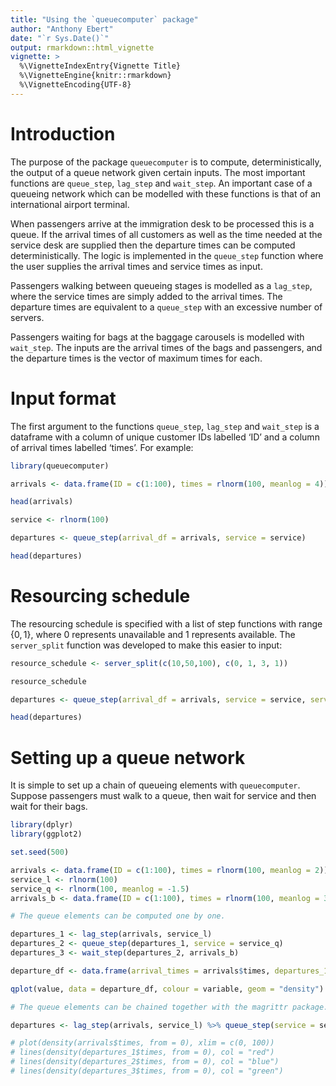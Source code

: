 ```yaml
---
title: "Using the `queuecomputer` package"
author: "Anthony Ebert"
date: "`r Sys.Date()`"
output: rmarkdown::html_vignette
vignette: >
  %\VignetteIndexEntry{Vignette Title}
  %\VignetteEngine{knitr::rmarkdown}
  %\VignetteEncoding{UTF-8}
---
```


# Introduction

The purpose of the package `queuecomputer` is to compute, deterministically, the output of a queue network given certain inputs. The most important functions are `queue_step`, `lag_step` and `wait_step`. An important case of a queueing network which can be modelled with these functions is that of an international airport terminal. 

When passengers arrive at the immigration desk to be processed this is a queue. If the arrival times of all customers as well as the time needed at the service desk are supplied then the departure times can be computed deterministically. The logic is implemented in the `queue_step` function where the user supplies the arrival times and service times as input. 

Passengers walking between queueing stages is modelled as a `lag_step`, where the service times are simply added to the arrival times. The departure times are equivalent to a `queue_step` with an excessive number of servers. 

Passengers waiting for bags at the baggage carousels is modelled with `wait_step`. The inputs are the arrival times of the bags and passengers, and the departure times is the vector of maximum times for each. 

# Input format

The first argument to the functions `queue_step`, `lag_step` and `wait_step` is a dataframe with a column of unique customer IDs labelled 'ID' and a column of arrival times labelled 'times'. For example:

```r
library(queuecomputer)

arrivals <- data.frame(ID = c(1:100), times = rlnorm(100, meanlog = 4))

head(arrivals)

service <- rlnorm(100)

departures <- queue_step(arrival_df = arrivals, service = service)

head(departures)
```

# Resourcing schedule

The resourcing schedule is specified with a list of step functions with range $\{0,1\}$, where 0 represents unavailable and 1 represents available. The `server_split` function was developed to make this easier to input: 

```r
resource_schedule <- server_split(c(10,50,100), c(0, 1, 3, 1))

resource_schedule

departures <- queue_step(arrival_df = arrivals, service = service, servers = resource_schedule)

head(departures)
```

# Setting up a queue network

It is simple to set up a chain of queueing elements with `queuecomputer`. Suppose passengers must walk to a queue, then wait for service and then wait for their bags. 

```r
library(dplyr)
library(ggplot2)

set.seed(500)

arrivals <- data.frame(ID = c(1:100), times = rlnorm(100, meanlog = 2))
service_l <- rlnorm(100)
service_q <- rlnorm(100, meanlog = -1.5)
arrivals_b <- data.frame(ID = c(1:100), times = rlnorm(100, meanlog = 3))

# The queue elements can be computed one by one. 

departures_1 <- lag_step(arrivals, service_l)
departures_2 <- queue_step(departures_1, service = service_q)
departures_3 <- wait_step(departures_2, arrivals_b)

departure_df <- data.frame(arrival_times = arrivals$times, departures_1 = departures_1$times, departures_2 = departures_2$times, departures_3 = departures_3$times) %>% reshape2::melt()

qplot(value, data = departure_df, colour = variable, geom = "density") + xlab("time")

# The queue elements can be chained together with the magrittr package. 

departures <- lag_step(arrivals, service_l) %>% queue_step(service = service_q) %>% wait_step(arrivals_b)

# plot(density(arrivals$times, from = 0), xlim = c(0, 100))
# lines(density(departures_1$times, from = 0), col = "red")
# lines(density(departures_2$times, from = 0), col = "blue")
# lines(density(departures_3$times, from = 0), col = "green")

```



